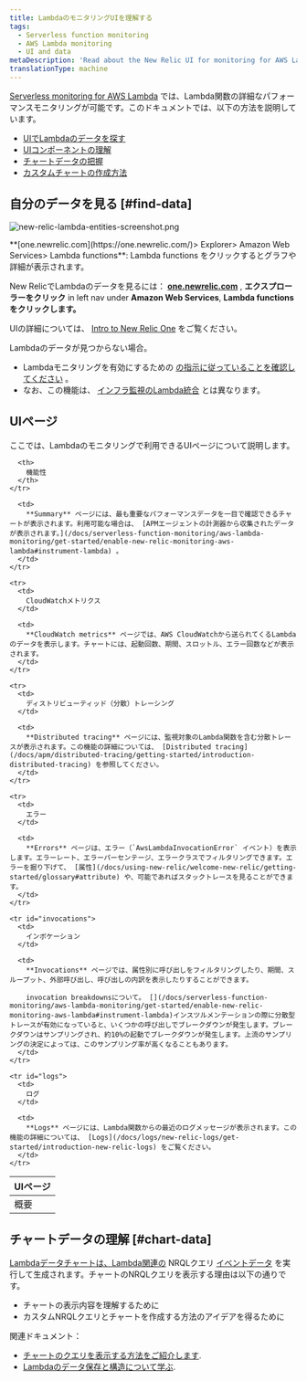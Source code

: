 ```yaml
---
title: LambdaのモニタリングUIを理解する
tags:
  - Serverless function monitoring
  - AWS Lambda monitoring
  - UI and data
metaDescription: 'Read about the New Relic UI for monitoring for AWS Lambda functions, including details about the UI pages and charts.'
translationType: machine
---
```



[Serverless monitoring for AWS Lambda](/docs/introduction-new-relic-monitoring-aws-lambda) では、Lambda関数の詳細なパフォーマンスモニタリングが可能です。このドキュメントでは、以下の方法を説明しています。

* [UIでLambdaのデータを探す](#find-data)
* [UIコンポーネントの理解](#ui-pages)
* [チャートデータの把握](#chart-data)
* [カスタムチャートの作成方法](#chart-data)

## 自分のデータを見る [#find-data]

<img
  title="new-relic-lambda-entities-screenshot.png"
  alt="new-relic-lambda-entities-screenshot.png"
  src={newRelicLambdaEntitiesScreenshot0}
/>

<figcaption>
  **[one.newrelic.com](https://one.newrelic.com/)> Explorer> Amazon Web Services> Lambda functions**: Lambda functions をクリックするとグラフや詳細が表示されます。
</figcaption>

New RelicでLambdaのデータを見るには： **[one.newrelic.com](https://one.newrelic.com/)** , **エクスプローラーをクリック** in left nav under **Amazon Web Services**, **Lambda functionsをクリックします。**

UIの詳細については、 [Intro to New Relic One](/docs/project-wanda-early-access-future-new-relic-platform) をご覧ください。

<Callout variant="important">
  Lambdaのデータが見つからない場合。

  * Lambdaモニタリングを有効にするための [の指示に従っていることを確認してください](/docs/install-enable-new-relics-monitoring-aws-lambda) 。
  * なお、この機能は、 [インフラ監視のLambda統合](/docs/integrations/amazon-integrations/aws-integrations-list/aws-lambda-monitoring-integration) とは異なります。
</Callout>

## UIページ

ここでは、Lambdaのモニタリングで利用できるUIページについて説明します。

<table>
  <thead>
    <tr>
      <th style={{ width: "150px" }}>
        UIページ
      </th>

      <th>
        機能性
      </th>
    </tr>
  </thead>

  <tbody>
    <tr>
      <td>
        概要
      </td>

      <td>
        **Summary** ページには、最も重要なパフォーマンスデータを一目で確認できるチャートが表示されます。利用可能な場合は、 [APMエージェントの計測器から収集されたデータが表示されます。](/docs/serverless-function-monitoring/aws-lambda-monitoring/get-started/enable-new-relic-monitoring-aws-lambda#instrument-lambda) 。
      </td>
    </tr>

    <tr>
      <td>
        CloudWatchメトリクス
      </td>

      <td>
        **CloudWatch metrics** ページでは、AWS CloudWatchから送られてくるLambdaのデータを表示します。チャートには、起動回数、期間、スロットル、エラー回数などが表示されます。
      </td>
    </tr>

    <tr>
      <td>
        ディストリビューティッド（分散）トレーシング
      </td>

      <td>
        **Distributed tracing** ページには、監視対象のLambda関数を含む分散トレースが表示されます。この機能の詳細については、 [Distributed tracing](/docs/apm/distributed-tracing/getting-started/introduction-distributed-tracing) を参照してください。
      </td>
    </tr>

    <tr>
      <td>
        エラー
      </td>

      <td>
        **Errors** ページは、エラー（`AwsLambdaInvocationError` イベント）を表示します。エラーレート、エラーパーセンテージ、エラークラスでフィルタリングできます。エラーを掘り下げて、 [属性](/docs/using-new-relic/welcome-new-relic/getting-started/glossary#attribute) や、可能であればスタックトレースを見ることができます。
      </td>
    </tr>

    <tr id="invocations">
      <td>
        インボケーション
      </td>

      <td>
        **Invocations** ページでは、属性別に呼び出しをフィルタリングしたり、期間、スループット、外部呼び出し、呼び出しの内訳を表示したりすることができます。

        invocation breakdownsについて。 [](/docs/serverless-function-monitoring/aws-lambda-monitoring/get-started/enable-new-relic-monitoring-aws-lambda#instrument-lambda)インスツルメンテーションの際に分散型トレースが有効になっていると、いくつかの呼び出しでブレークダウンが発生します。ブレークダウンはサンプリングされ、約10%の起動でブレークダウンが発生します。上流のサンプリングの決定によっては、このサンプリング率が高くなることもあります。
      </td>
    </tr>

    <tr id="logs">
      <td>
        ログ
      </td>

      <td>
        **Logs** ページには、Lambda関数からの最近のログメッセージが表示されます。この機能の詳細については、 [Logs](/docs/logs/new-relic-logs/get-started/introduction-new-relic-logs) をご覧ください。
      </td>
    </tr>
  </tbody>
</table>

## チャートデータの理解 [#chart-data]

[Lambdaデータチャートは、Lambda関連の](/docs/insights/nrql-new-relic-query-language/using-nrql/introduction-nrql) NRQLクエリ [イベントデータ](/docs/understand-your-lambda-data#data-structure) を実行して生成されます。チャートのNRQLクエリを表示する理由は以下の通りです。

* チャートの表示内容を理解するために
* カスタムNRQLクエリとチャートを作成する方法のアイデアを得るために

関連ドキュメント：

* [チャートのクエリを表示する方法をご紹介します](/docs/using-new-relic/user-interface-functions/view-your-data/standard-page-functions#view-query).
* [Lambdaのデータ保存と構造について学ぶ](/docs/understand-your-lambda-data).
